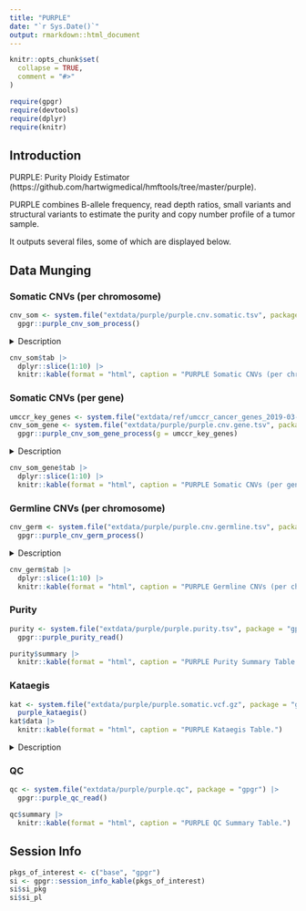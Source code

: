```yaml
---
title: "PURPLE"
date: "`r Sys.Date()`"
output: rmarkdown::html_document
---
```


```r
knitr::opts_chunk$set(
  collapse = TRUE,
  comment = "#>"
)
```

```r
require(gpgr)
require(devtools)
require(dplyr)
require(knitr)
```

## Introduction

PURPLE: Purity Ploidy Estimator
(https://github.com/hartwigmedical/hmftools/tree/master/purple).

PURPLE combines B-allele frequency, read depth ratios, small variants and structural variants to
estimate the purity and copy number profile of a tumor sample.

It outputs several files, some of which are displayed below.

## Data Munging

### Somatic CNVs (per chromosome)

```r
cnv_som <- system.file("extdata/purple/purple.cnv.somatic.tsv", package = "gpgr") |>
  gpgr::purple_cnv_som_process()
```

<details>
<summary>Description</summary>

```r
cnv_som$descr |>
  knitr::kable(format = "html", caption = "PURPLE Somatic CNVs (per chromosome) Columns.")
```

</details>

```r
cnv_som$tab |>
  dplyr::slice(1:10) |>
  knitr::kable(format = "html", caption = "PURPLE Somatic CNVs (per chromosome) Summary Table.")
```

### Somatic CNVs (per gene)

```r
umccr_key_genes <- system.file("extdata/ref/umccr_cancer_genes_2019-03-20.tsv", package = "gpgr")
cnv_som_gene <- system.file("extdata/purple/purple.cnv.gene.tsv", package = "gpgr") |>
  gpgr::purple_cnv_som_gene_process(g = umccr_key_genes)
```

<details>
<summary>Description</summary>

```r
cnv_som_gene$descr |>
  knitr::kable(format = "html", caption = "PURPLE Somatic CNVs (per gene) Columns.")
```

</details>

```r
cnv_som_gene$tab |>
  dplyr::slice(1:10) |>
  knitr::kable(format = "html", caption = "PURPLE Somatic CNVs (per gene) Summary Table.")
```

### Germline CNVs (per chromosome)

```r
cnv_germ <- system.file("extdata/purple/purple.cnv.germline.tsv", package = "gpgr") |>
  gpgr::purple_cnv_germ_process()
```

<details>
<summary>Description</summary>

```r
cnv_germ$descr |>
  knitr::kable(format = "html", caption = "PURPLE Germline CNVs (per chromosome) Columns.")
```

</details>

```r
cnv_germ$tab |>
  dplyr::slice(1:10) |>
  knitr::kable(format = "html", caption = "PURPLE Germline CNVs (per chromosome) Summary Table.")
```

### Purity

```r
purity <- system.file("extdata/purple/purple.purity.tsv", package = "gpgr") |>
  gpgr::purple_purity_read()

purity$summary |>
  knitr::kable(format = "html", caption = "PURPLE Purity Summary Table.")
```

### Kataegis

```r
kat <- system.file("extdata/purple/purple.somatic.vcf.gz", package = "gpgr") |>
  purple_kataegis()
kat$data |>
  knitr::kable(format = "html", caption = "PURPLE Kataegis Table.")
```

<details>
<summary>Description</summary>

```r
knitr::kable(kat$description, format = "html", caption = "Kataegis column description.")
```

</details>

### QC

```r
qc <- system.file("extdata/purple/purple.qc", package = "gpgr") |>
  gpgr::purple_qc_read()

qc$summary |>
  knitr::kable(format = "html", caption = "PURPLE QC Summary Table.")
```

## Session Info

```r
pkgs_of_interest <- c("base", "gpgr")
si <- gpgr::session_info_kable(pkgs_of_interest)
si$si_pkg
si$si_pl
```
